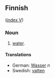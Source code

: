 ==Finnish==
([[Wiktionary:Finnish_index_v|index V]])

===Noun===

# [[water]].

====Translations====

*German: [[Wasser]] ''n''
*Swedish: [[vatten]]